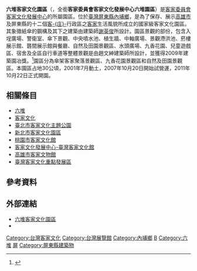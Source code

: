 {{coord|22.6593999|N|120.5588501|E|format=dms|display=title|scale:10000}}
{{Infobox Historical Event
|Event_Name     = 六堆客家文化園區<br><font size="-1">Liudui Hakka Cultural Park</font>
|Image_Name     = Luidui Hakka Cultural Park.jpg
|Image_Caption  = 六堆客家文化園區之入埕廣場
|Participants   = 
|Location       = {{TWN}}91246 [[屏東縣|屏東縣]][[內埔鄉|內埔鄉]]建興村信義路588號 
|Date           = 
|Result         = 
|Effect         = 
|URL            = [http://thcc.hakka.gov.tw/wSite/mp?mp=12 六堆客家文化園區]
}}

'''六堆客家文化園區'''（{{lang-hak| Liuk-tôi Hak-kâ Vùn-fa Yèn-khî}}，全銜'''客家委員會客家文化發展中心六堆園區'''）是[[中華民國客家委員會|客家委員會]][[客家委員會客家文化發展中心|客家文化發展中心]]的所屬園區。位於[[臺灣|臺灣]][[屏東縣|屏東縣]][[內埔鄉|內埔鄉]]，是為了保存、展示[[高雄市|高雄市]]及屏東縣的十二個[[客家地區|客-{庄}-]]行政區之[[客家|客家]]生活風貌所成立的國家級客家文化園區。其象徵紙傘的鋼構及其下之建築由建築師[[謝英俊|謝英俊]]所設計。園區景觀的部份，包含入埕廣場、警衛室、傘下景觀、中央噴水池、植生牆、中軸廣場、景觀滯洪池、菸樓展示館、礱間展示館與餐廳、自然及田園景觀區、水頭廣場、九香花園、兒童遊戲區、宿舍及全區自行車道等整體景觀是由趙文紳建築師所設計，並獲得2009年建築園冶獎。<ref>{{cite web| url=http://forgemind.net/phpbb/viewtopic.php?t=11355| title=謝英俊建築師設計 六堆客家文化園區 2007年十月將開放部分營運| publisher=| accessdate=2014-01-05| archive-date=2020-02-16| archive-url=https://web.archive.org/web/20200216015514/http://forgemind.net/phpbb/viewtopic.php?t=11355| dead-url=no}}</ref>園區分為傘架客家聚落景觀區、九香花園景觀區和自然及田園景觀區。本園區占地30公頃，2001年7月動土，2007年10月20日開始試營運，2011年10月22日正式開園。

==相關條目==
*[[六堆|六堆]]
*[[客家文化|客家文化]]
*[[臺北市客家文化主題公園|臺北市客家文化主題公園]]
*[[新北市客家文化園區|新北市客家文化園區]]
*[[桃園市客家文化館|桃園市客家文化館]]
*[[客家文化發展中心-臺灣客家文化館|客家文化發展中心-臺灣客家文化館]]
*[[高雄市客家文物館|高雄市客家文物館]]
*[[臺灣客家文化重點發展區|臺灣客家文化重點發展區]]

== 參考資料 ==
{{reflist}}

==外部連結==
*[https://web.archive.org/web/20120119002555/http://thcc.hakka.gov.tw/wSite/mp?mp=12 六堆客家文化園區]
*{{facebook|liuduihakka|六堆客家文化園區}}
[[Category:台灣客家文化|Category:台灣客家文化]]
[[Category:台灣展覽館|Category:台灣展覽館]]
[[Category:內埔鄉|Category:內埔鄉]]
[[Category:中華民國客家委員會|B]]
[[Category:六堆|Category:六堆]]
[[Category:臺灣客家建築|屏]]
[[Category:屏東縣建築物|Category:屏東縣建築物]]